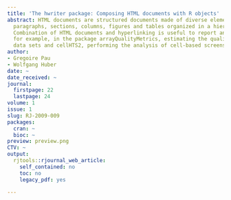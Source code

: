 ```yaml
---
title: 'The hwriter package: Composing HTML documents with R objects'
abstract: HTML documents are structured documents made of diverse elements such as
  paragraphs, sections, columns, figures and tables organized in a hierarchical layout.
  Combination of HTML documents and hyperlinking is useful to report analysis results;
  for example, in the package arrayQualityMetrics, estimating the quality of microarray
  data sets and cellHTS2, performing the analysis of cell-based screens.
author:
- Gregoire Pau
- Wolfgang Huber
date: ~
date_received: ~
journal:
  firstpage: 22
  lastpage: 24
volume: 1
issue: 1
slug: RJ-2009-009
packages:
  cran: ~
  bioc: ~
preview: preview.png
CTV: ~
output:
  rjtools::rjournal_web_article:
    self_contained: no
    toc: no
    legacy_pdf: yes

---
```

